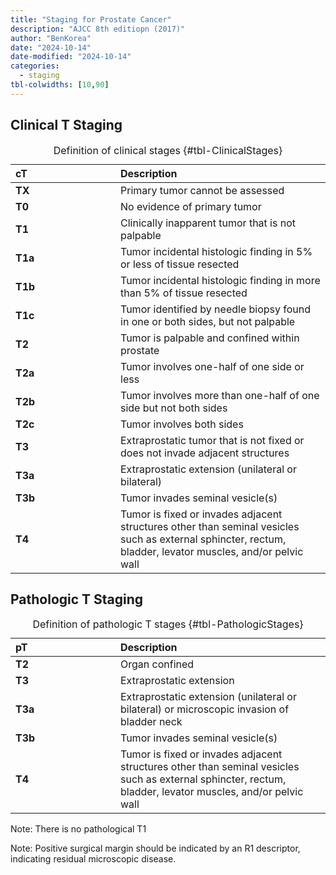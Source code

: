 ```yaml
---
title: "Staging for Prostate Cancer"
description: "AJCC 8th editiopn (2017)"
author: "BenKorea"
date: "2024-10-14"
date-modified: "2024-10-14"
categories:
  - staging
tbl-colwidths: [10,90]
---
```


## Clinical T Staging

<div>

| **cT** | **Description** |
|:-----------------------|:-----------------------------------------------|
| **TX** | Primary tumor cannot be assessed |
| **T0** | No evidence of primary tumor |
| **T1** | Clinically inapparent tumor that is not palpable |
| **T1a** | Tumor incidental histologic finding in 5% or less of tissue resected |
| **T1b** | Tumor incidental histologic finding in more than 5% of tissue resected |
| **T1c** | Tumor identified by needle biopsy found in one or both sides, but not palpable |
| **T2** | Tumor is palpable and confined within prostate |
| **T2a** | Tumor involves one-half of one side or less |
| **T2b** | Tumor involves more than one-half of one side but not both sides |
| **T2c** | Tumor involves both sides |
| **T3** | Extraprostatic tumor that is not fixed or does not invade adjacent structures |
| **T3a** | Extraprostatic extension (unilateral or bilateral) |
| **T3b** | Tumor invades seminal vesicle(s) |
| **T4** | Tumor is fixed or invades adjacent structures other than seminal vesicles such as external sphincter, rectum, bladder, levator muscles, and/or pelvic wall |

: Definition of clinical stages {#tbl-ClinicalStages}

</div>

## Pathologic T Staging

<div>

| **pT** | **Description** |
|:-----------------------|:-----------------------------------------------|
| **T2** | Organ confined |
| **T3** | Extraprostatic extension |
| **T3a** | Extraprostatic extension (unilateral or bilateral) or microscopic invasion of bladder neck |
| **T3b** | Tumor invades seminal vesicle(s) |
| **T4** | Tumor is fixed or invades adjacent structures other than seminal vesicles such as external sphincter, rectum, bladder, levator muscles, and/or pelvic wall |

: Definition of pathologic T stages {#tbl-PathologicStages}

</div>

Note: There is no pathological T1

Note: Positive surgical margin should be indicated by an R1 descriptor, indicating residual microscopic disease.
